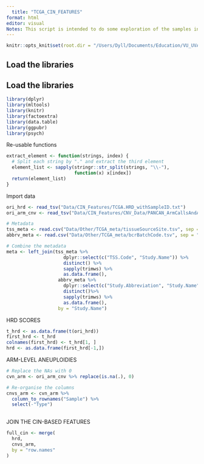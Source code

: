 ```yaml
---
  title: "TCGA_CIN_FEATURES"
format: html
editor: visual
Notes: This script is intended to do some exploration of the samples in the CIN Features in the TCGA PanCan datasets.
---
```


```r
knitr::opts_knit$set(root.dir = "/Users/Dyll/Documents/Education/VU_UVA/Internship/Epigenetics/Janssen_Group-UMCUtrecht/Main_Project")
```

## Load the libraries

## Load the libraries

```r
library(dplyr)
library(mltools)
library(knitr)
library(factoextra)
library(data.table)
library(ggpubr)
library(psych)
```

Re-usable functions

```r
extract_element <- function(strings, index) {
  # Split each string by "." and extract the third element
  element_list <- sapply(stringr::str_split(strings, "\\-"),
                         function(x) x[index])
  return(element_list)
}
```

Import data

```r
ori_hrd <- read_tsv("Data/CIN_Features/TCGA.HRD_withSampleID.txt")
ori_arm_cnv <- read_tsv("Data/CIN_Features/CNV_Data/PANCAN_ArmCallsAndAneuploidyScore_092817.txt")

# Metadata
tss_meta <- read.csv("Data/Other/TCGA_meta/tissueSourceSite.tsv", sep = "\t")
abbrv_meta <- read.csv("Data/Other/TCGA_meta/bcrBatchCode.tsv", sep = "\t")

# Combine the metadata
meta <- left_join(tss_meta %>% 
                     dplyr::select(c("TSS.Code", "Study.Name")) %>% 
                     distinct() %>% 
                     sapply(trimws) %>% 
                     as.data.frame(),
                   abbrv_meta %>%
                     dplyr::select(c("Study.Abbreviation", "Study.Name")) %>% 
                     distinct()%>% 
                     sapply(trimws) %>% 
                     as.data.frame(), 
                   by = "Study.Name")
```

HRD SCORES

```r
t_hrd <- as.data.frame(t(ori_hrd)) 
first_hrd <- t_hrd
colnames(first_hrd) <- t_hrd[1, ]
hrd <- as.data.frame(first_hrd[-1,]) 
```

ARM-LEVEL ANEUPLOIDIES

```r
# Replace the NAs with 0
cvn_arm <- ori_arm_cnv %>% replace(is.na(.), 0)

# Re-organise the columns 
cnvs_arm <- cvn_arm %>%
  column_to_rownames("Sample") %>% 
  select(-"Type")
  
```


JOIN THE CIN-BASED FEATURES
```r

full_cin <- merge(
  hrd,
  cnvs_arm,
  by = "row.names"
)
```










